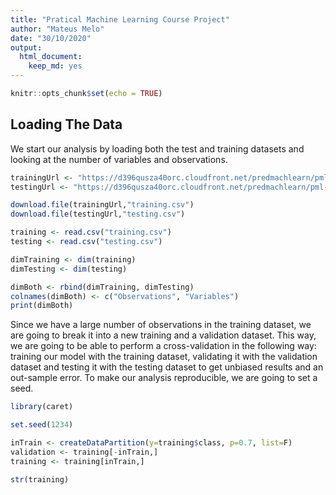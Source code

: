 ```yaml
---
title: "Pratical Machine Learning Course Project"
author: "Mateus Melo"
date: "30/10/2020"
output: 
  html_document: 
    keep_md: yes
---
```


```r
knitr::opts_chunk$set(echo = TRUE)
```

## Loading The Data

We start our analysis by loading both the test and training datasets and looking at the number of variables and observations. 

```r
trainingUrl <- "https://d396qusza40orc.cloudfront.net/predmachlearn/pml-training.csv"
testingUrl <- "https://d396qusza40orc.cloudfront.net/predmachlearn/pml-testing.csv"

download.file(trainingUrl,"training.csv")
download.file(testingUrl,"testing.csv")

training <- read.csv("training.csv")
testing <- read.csv("testing.csv")

dimTraining <- dim(training)
dimTesting <- dim(testing)

dimBoth <- rbind(dimTraining, dimTesting)
colnames(dimBoth) <- c("Observations", "Variables")
print(dimBoth)
```

Since we have a large number of observations in the  training dataset, we are going to break it into a new training and a validation dataset. This way, we are going to be able to perform a cross-validation in the following way: training our model with the training dataset, validating it with the validation dataset and testing it with the testing dataset to get unbiased results and an out-sample error. To make our analysis reproducible, we are going to set a seed.

```r
library(caret)

set.seed(1234)

inTrain <- createDataPartition(y=training$class, p=0.7, list=F)
validation <- training[-inTrain,]
training <- training[inTrain,]

str(training)
```